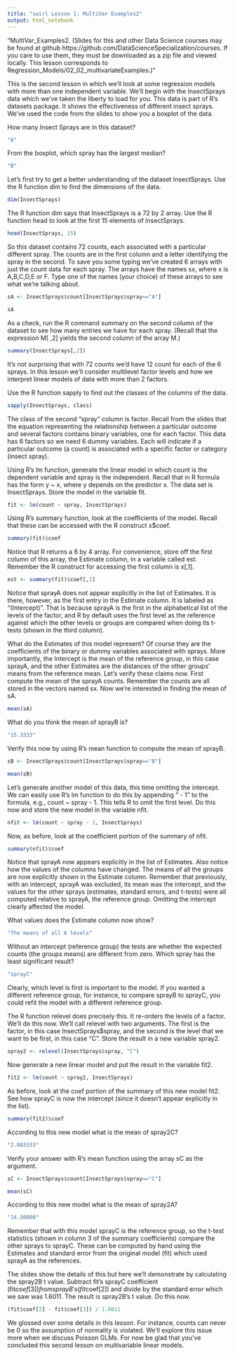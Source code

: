 ```yaml
---
title: "swirl Lesson 1: MultiVar Examples2"
output: html_notebook
---
```


"MultiVar_Examples2. (Slides for this and other Data Science courses may be found at github https://github.com/DataScienceSpecialization/courses. If you care to use them, they must be downloaded as a zip file and viewed locally. This lesson corresponds to Regression_Models/02_02_multivariateExamples.)"

This is the second lesson in which we'll look at some regression models with more than one independent variable. We'll begin with the InsectSprays data which we've taken the liberty to load for you. This data is part of R's datasets package. It shows the effectiveness of different insect sprays. We've used the code from the slides to show you a boxplot of the data.

How many Insect Sprays are in this dataset?

```r
"6"
```

From the boxplot, which spray has the largest median?

```r
"B"
```

Let's first try to get a better understanding of the dataset InsectSprays. Use the R function dim to find the dimensions of the data.

```r
dim(InsectSprays)
```

The R function dim says that InsectSprays is a 72 by 2 array. Use the R function head to look at the first 15 elements of InsectSprays.

```r
head(InsectSprays, 15)
```

So this dataset contains 72 counts, each associated with a particular different spray. The counts are in the first column and a letter identifying the spray in the second. To save you some typing we've created 6 arrays with just the count data for each spray. The arrays have the names sx, where x is A,B,C,D,E or F. Type one of the names (your choice) of these arrays to see what we're talking about.

```r
sA <- InsectSprays$count[InsectSprays$spray=="A"]
```

```r
sA
```

As a check, run the R command summary on the second column of the dataset to see how many entries we have for each spray.  (Recall that the expression M[ ,2] yields the second column of the array M.)

```r
summary(InsectSprays[,2])
```

It's not surprising that with 72 counts we'd have 12 count for each of the 6 sprays. In this lesson we'll consider multilevel factor levels and how we interpret linear models of data with more than 2 factors. 

Use the R function sapply to find out the classes of the columns of the data.

```r
sapply(InsectSprays, class)
```

The class of the second "spray" column is factor. Recall from the slides that the equation representing the relationship between a particular outcome and several factors contains  binary variables, one for each factor. This data has 6 factors so we need 6 dummy variables. Each will indicate if a particular outcome (a count) is associated with a specific factor or category (insect spray). 

Using R's lm function, generate the linear model in which count is the dependent variable and spray is the independent. Recall that in R formula has the form y ~ x, where y depends on the predictor x. The data set is InsectSprays. Store the model in the variable fit.

```r
fit <- lm(count ~ spray, InsectSprays)
```

Using R's summary function, look at the coefficients of the model. Recall that these can be accessed with the R construct x$coef.

```r
summary(fit)$coef
```

Notice that R returns a 6 by 4 array. For convenience, store off the first column of this array, the Estimate column, in a variable called est. Remember the R construct for accessing the first column is x[,1].

```r
est <- summary(fit)$coef[,1]
```

Notice that sprayA does not appear explicitly in the list of Estimates. It is there, however, as the first entry in the Estimate column. It is labeled as "(Intercept)". That is because sprayA is the first in the alphabetical list of the levels of the factor, and R by default uses the first level as the reference against which the other levels or groups are compared when doing its t-tests (shown in the third column).

What do the Estimates of this model represent? Of course they are the coefficients of the binary or dummy variables associated with sprays. More importantly, the Intercept is the mean of the reference group, in this case sprayA, and the other Estimates are the distances of the other groups' means from the reference mean. Let's verify these claims now. First compute the mean of the sprayA counts. Remember the counts are all stored in the vectors named sx. Now we're interested in finding the mean of sA.

```r
mean(sA)
```

What do you think the mean of sprayB is?

```r
"15.3333"
```

Verify this now by using R's mean function to compute the mean of sprayB.

```r
sB <- InsectSprays$count[InsectSprays$spray=="B"]
```

```r
mean(sB)
```

Let's generate another model of this data, this time omitting the intercept. We can easily use R's lm function to do this by appending  " - 1" to the formula, e.g., count ~ spray - 1. This tells R to omit the first level. Do this now and store the new model in the variable nfit.

```r
nfit <- lm(count ~ spray - 1, InsectSprays)
```

Now, as before, look at the coefficient portion of the summary of nfit.

```r
summary(nfit)$coef
```

Notice that sprayA now appears explicitly in the list of Estimates. Also notice how the values of the columns have changed. The means of all the groups are now explicitly shown in the Estimate column. Remember that previously, with an intercept, sprayA was excluded, its mean was the intercept, and the values for the other sprays (estimates, standard errors, and t-tests) were all computed relative to sprayA, the reference group. Omitting the intercept clearly affected the model.

What values does the Estimate column now show?

```r
"The means of all 6 levels"
```

Without an intercept (reference group) the tests are whether the expected counts (the groups means) are different from zero. Which spray has the least significant result?

```r
"sprayC"
```

Clearly, which level is first is important to the model. If you wanted a different reference group, for instance, to compare sprayB to sprayC, you could refit the model with a different reference group.

The R function relevel does precisely this. It re-orders the levels of a factor. We'll do this now. We'll call relevel with two arguments. The first is the factor, in this case InsectSprays$spray,  and the second is the level that we want to be first,  in this case "C". Store the result in a new variable spray2.

```r
spray2 <- relevel(InsectSprays$spray, "C")
```

Now generate a new linear model and put the result in the variable fit2.

```r
fit2 <- lm(count ~ spray2, InsectSprays)
```

As before, look at the coef portion of the summary of this new model fit2. See how sprayC is now the intercept (since it doesn't appear explicitly in the list).

```r
summary(fit2)$coef
```

According to this new model what is the mean of spray2C?

```r
"2.083333"
```

Verify your answer with R's mean function using the array sC as the argument.

```r
sC <- InsectSprays$count[InsectSprays$spray=="C"]
```

```r
mean(sC)
```

According to this new model what is the mean of spray2A?

```r
"14.50000"
```

Remember that with this model sprayC is the reference group, so the t-test statistics (shown in column 3 of the summary coefficients) compare the other sprays to sprayC. These can be computed by hand using the Estimates and standard error from the original model (fit) which used sprayA as the references. 

The slides show the details of this but here we'll demonstrate by calculating the spray2B t value.  Subtract fit's sprayC coefficient (fit$coef[3]) from sprayB's (fit$coef[2]) and divide by the standard error which we saw was 1.6011. The result is spray2B's t value. Do this now.
  
```r
(fit$coef[2] - fit$coef[3]) / 1.6011
```

We glossed over some details in this lesson. For instance, counts can never be 0 so the assumption of normality is violated. We'll explore this issue more when we discuss Poisson GLMs. For now be glad that you've concluded this second lesson on multivariable linear models.
